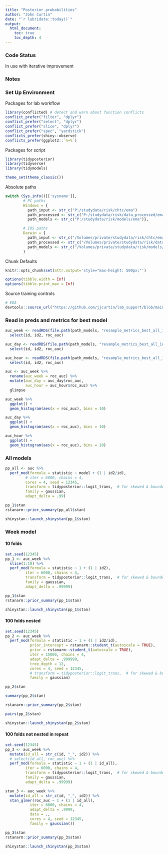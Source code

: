 ```yaml
---
title: "Posterior probabilities"
author: "John Curtin"
date: "`r lubridate::today()`"
output: 
  html_document:
    toc: true 
    toc_depth: 4
---
```


### Code Status

In use with iterative improvement

### Notes

### Set Up Environment

Packages for lab workflow 
```r
library(conflicted) # detect and warn about function conflicts
conflict_prefer("filter", "dplyr")
conflict_prefer("select", "dplyr")
conflict_prefer("slice", "dplyr")
conflict_prefer("spec", "yardstick")
conflicts_prefer(shiny::observe)
conflicts_prefer(ggplot2::`%+%`)
```

Packages for script
```r
library(tidyposterior)
library(tidyverse)
library(tidymodels)

theme_set(theme_classic()) 
```

Absolute paths
```r
switch (Sys.info()[['sysname']],
        # PC paths
        Windows = {
          path_input <- str_c("P:/studydata/risk/chtc/ema")
          path_processed <- str_c("P:/studydata/risk/data_processed/ema")
          path_models <- str_c("P:/studydata/risk/models/ema")},

        # IOS paths
        Darwin = {
          path_input <- str_c("/Volumes/private/studydata/risk/chtc/ema")
          path_processed <- str_c("/Volumes/private/studydata/risk/data_processed/ema")
          path_models <- str_c("/Volumes/private/studydata/risk/models/ema")}
        )
```


Chunk Defaults
```r
knitr::opts_chunk$set(attr.output='style="max-height: 500px;"')

options(tibble.width = Inf)
options(tibble.print_max = Inf)
```


Source training controls 
```r
# EDA
devtools::source_url("https://github.com/jjcurtin/lab_support/blob/main/fun_eda.R?raw=true")
```


### Read in preds and metrics for best model

```r

auc_week <- readRDS(file.path(path_models, "resample_metrics_best_all_1week_0_v4_kfold.rds")) %>% 
  select(id, id2, roc_auc)

auc_day <- readRDS(file.path(path_models, "resample_metrics_best_all_1day_0_v4_kfold.rds")) %>% 
  select(id, id2, roc_auc)

auc_hour <- readRDS(file.path(path_models, "resample_metrics_best_all_1hour_0_v4_kfold.rds")) %>% 
  select(id, id2, roc_auc)

auc <- auc_week %>% 
  rename(auc_week = roc_auc) %>% 
  mutate(auc_day = auc_day$roc_auc,
         auc_hour = auc_hour$roc_auc) %>% 
  glimpse
```

```r
auc_week %>% 
  ggplot() + 
  geom_histogram(aes(x = roc_auc), bins = 10)

auc_day %>% 
  ggplot() + 
  geom_histogram(aes(x = roc_auc), bins = 10)

auc_hour %>% 
  ggplot() + 
  geom_histogram(aes(x = roc_auc), bins = 10)
```

### All models

```r
pp_all <- auc %>% 
  perf_mod(formula = statistic ~ model + (1 | id2/id),
         # iter = 6000, chains = 4,  
         cores = 4, seed = 12345,
         transform = tidyposterior::logit_trans,  # for skewed & bounded AUC
         family = gaussian, 
         adapt_delta = .99)  
```

```r
pp_1$stan
rstanarm::prior_summary(pp_all$stan)
```

```r
shinystan::launch_shinystan(pp_1$stan)
```

### Week model

#### 10 folds
```r
set.seed(12345)
pp_1 <- auc_week %>% 
  slice(1:10) %>% 
  perf_mod(formula = statistic ~ 1 + (1 | id2),
         iter = 6000, chains = 4,  
         transform = tidyposterior::logit_trans,  # for skewed & bounded AUC
         family = gaussian, 
         adapt_delta = .99999)  
```

```r
pp_1$stan
rstanarm::prior_summary(pp_1$stan)
```

```r
shinystan::launch_shinystan(pp_1$stan)
```

#### 100 folds nested

```r
set.seed(12345)
pp_2 <- auc_week %>% 
  perf_mod(formula = statistic ~ 1 + (1 | id2/id),
           prior_intercept = rstanarm::student_t(autoscale = TRUE),
           prior = rstanarm::student_t(autoscale = TRUE),
           iter = 15000, chains = 4,  
           adapt_delta = .999999,
           tree_depth = 12,
           cores = 4, seed = 12345,
           # transform = tidyposterior::logit_trans,  # for skewed & bounded AUC
           family = gaussian)  


```

```r
pp_2$stan

summary(pp_2$stan)

rstanarm::prior_summary(pp_2$stan)

pairs(pp_2$stan)
```

```r
shinystan::launch_shinystan(pp_2$stan)
```

#### 100 folds not nested in repeat

```r
set.seed(12345)
pp_3 <- auc_week %>% 
  mutate(id_all = str_c(id, "_", id2)) %>%  
  # select(id_all, roc_auc) %>%
  perf_mod(formula = statistic ~ 1 + (1 | id_all),
         iter = 6000, chains = 4,  
         transform = tidyposterior::logit_trans,  # for skewed & bounded AUC
         family = gaussian, 
         adapt_delta = .99999)  

stan_3 <- auc_week %>% 
  mutate(id_all = str_c(id, "_", id2)) %>%  
  stan_glmer(roc_auc ~ 1 + (1 | id_all),
           iter = 6000, chains = 4,  
           adapt_delta = .9999,
           data = .,
           cores = 4, seed = 12345,
           family = gaussian())


```

```r
pp_3$stan
rstanarm::prior_summary(pp_3$stan)
```

```r
shinystan::launch_shinystan(pp_3$stan)
```

